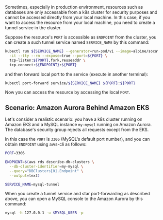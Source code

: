 Sometimes, especially in production environment, resources such as databases are only accessable from a k8s cluster for security purposes and cannot be accessed directly from your local machine. In this case, if you want to access the resource from your local machine, you need to create a tunnel service in the cluster.

Suppose the resource's `PORT` is accessible as `ENDPOINT` from the cluster, you can create a such tunnel service named `SERVICE_NAME` by this command:

```bash
kubectl run ${SERVICE_NAME} --generator=run-pod/v1 --image=alpine/socat \
  -it --tty --rm --expose=true --port=${PORT} \
  tcp-listen:${PORT},fork,reuseaddr \
  tcp-connect:${ENDPOINT}:${PORT}
```

and then forward local port to the service (execute in another terminal):

```bash
kubectl port-forward service/${SERVICE_NAME} ${PORT}:${PORT}
```

Now you can access the resource by accessing the local `PORT`.

## Scenario: Amazon Aurora Behind Amazon EKS

Let's consider a realistic scenario: you have a k8s cluster running on Amazon EKS and a MySQL instance `my-mysql` running on Amazon Aurora. The database's security group rejects all requests except from the EKS.

In this case the `PORT` is `3306` (MySQL's default port number), and you can obtain `ENDPOINT` using aws-cli as follows:

```bash
PORT=3306

ENDPOINT=$(aws rds describe-db-clusters \
  --db-cluster-identifier=my-mysql \
  --query="DBClusters[0].Endpoint" \
  --output=text)

SERVICE_NAME=mysql-tunnel
```

When you create a tunnel service and star port-forwarding as described above, you can open a MySQL console to the Amazon Aurora by this command:

```bash
mysql -h 127.0.0.1 -u $MYSQL_USER -p
```
